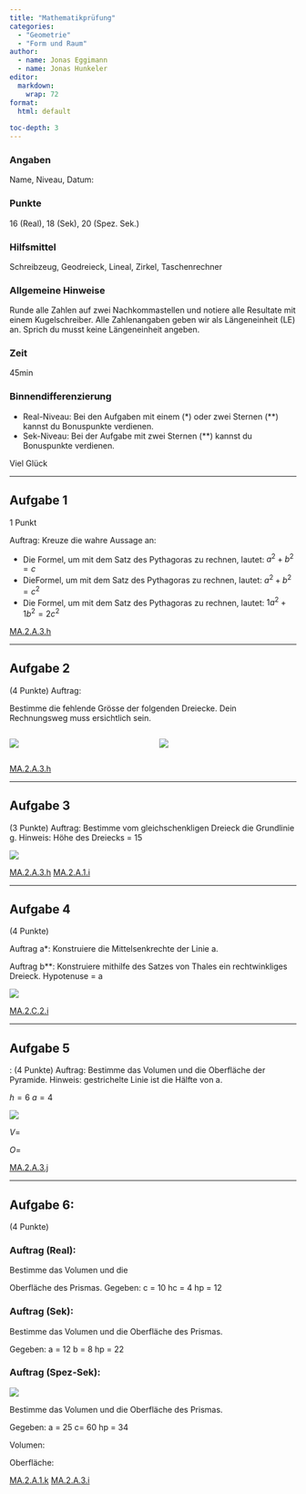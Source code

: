 ```yaml
---
title: "Mathematikprüfung"
categories: 
  - "Geometrie"
  - "Form und Raum"
author:
  - name: Jonas Eggimann
  - name: Jonas Hunkeler
editor: 
  markdown: 
    wrap: 72
format: 
  html: default
  
toc-depth: 3
---
```


### Angaben
Name, Niveau, Datum:


### Punkte 
16 (Real), 18 (Sek), 20 (Spez. Sek.)

### Hilfsmittel

Schreibzeug, Geodreieck, Lineal, Zirkel, Taschenrechner

### Allgemeine Hinweise

Runde alle Zahlen auf zwei Nachkommastellen und notiere alle
Resultate mit einem Kugelschreiber. Alle Zahlenangaben geben wir als
Längeneinheit (LE) an. Sprich du musst keine Längeneinheit angeben.

### Zeit
45min

### Binnendifferenzierung

-   Real-Niveau: Bei den Aufgaben mit einem (\*) oder zwei Sternen
    (\*\*) kannst du Bonuspunkte verdienen.
-   Sek-Niveau: Bei der Aufgabe mit zwei Sternen (\*\*) kannst du
    Bonuspunkte verdienen.

Viel Glück

---

## Aufgabe 1

1 Punkt

Auftrag: Kreuze die wahre Aussage an:

-   Die Formel, um mit dem Satz des Pythagoras zu rechnen, lautet:
    $a^2 + b^2 = c$
-   DieFormel, um mit dem Satz des Pythagoras zu rechnen, lautet:
    $a^2 + b^2 = c^2$
-   Die Formel, um mit dem Satz des Pythagoras zu rechnen, lautet:
    $1a^2 +1b^2 = 2c^2$

[MA.2.A.3.h](https://be.lehrplan.ch/101PkqMkqzxUs36hHHkYEzbSuMg99acT6){.knopf .indikator}    

---

## Aufgabe 2

(4 Punkte) Auftrag:

Bestimme die fehlende Grösse der folgenden Dreiecke. Dein Rechnungsweg
muss ersichtlich sein.


:::{.columns}
:::{.column}
![](images/geogebra-export.svg){#fig-aufgabe}
:::

:::{.column }
![](images/geogebra-export_2.svg){#fig-aufgabe}
:::
:::

[MA.2.A.3.h](https://be.lehrplan.ch/101PkqMkqzxUs36hHHkYEzbSuMg99acT6){.knopf .indikator}   

---

## Aufgabe 3

(3 Punkte) Auftrag: Bestimme vom gleichschenkligen Dreieck die
Grundlinie g. Hinweis: Höhe des Dreiecks = 15

![](images/geogebra-export_3.svg){#fig-aufgabe}

[MA.2.A.3.h](https://be.lehrplan.ch/101PkqMkqzxUs36hHHkYEzbSuMg99acT6){.knopf .indikator}    [MA.2.A.1.i](https://be.lehrplan.ch/101ynfPky7BFpr8TcpDdhJGF7bGBXERpT){.knopf .indikator} 

---

## Aufgabe 4

(4 Punkte)

Auftrag a\*: Konstruiere die Mittelsenkrechte der Linie a.

Auftrag b\*\*: Konstruiere mithilfe des Satzes von Thales ein
rechtwinkliges Dreieck. Hypotenuse = a

![](images/geogebra-export_4.svg){#fig-aufgabe}

[MA.2.C.2.i](https://be.lehrplan.ch/101AWXeZS2HpzutW5DCGbwzdV7LxLJZWz){.knopf .indikator}  

---

## Aufgabe 5

: (4 Punkte) Auftrag: Bestimme das Volumen und die Oberfläche der
Pyramide. Hinweis: gestrichelte Linie ist die Hälfte von a.

$h = 6$ $a = 4$

![](images/geogebra-export_5.png){#fig-aufgabe}

$V =$

$O =$

[MA.2.A.3.j](https://be.lehrplan.ch/101WHZAFydPBVsWSKRxVbDDTJ9S2qrXGZ){.knopf .indikator}  

---

## Aufgabe 6:

(4 Punkte)

### Auftrag (Real):

Bestimme das Volumen und die

Oberfläche des Prismas. Gegeben: c = 10 hc = 4 hp = 12

### Auftrag (Sek):

Bestimme das Volumen und die Oberfläche des Prismas.

Gegeben: a = 12 b = 8 hp = 22

### Auftrag (Spez-Sek):

![](images/geogebra-export_6.png){#fig-aufgabe}

Bestimme das Volumen und die Oberfläche des Prismas.

Gegeben: a = 25 c= 60 hp = 34

Volumen:

Oberfläche:

[MA.2.A.1.k](https://be.lehrplan.ch/101bVuh6VdBgHN5Cz8e8GNuD4cNJh6x2p){.knopf .indikator}
[MA.2.A.3.i](https://be.lehrplan.ch/101hY2pesFLB3JJ6vSRYcnGYRen9Wuyfy){.knopf .indikator}